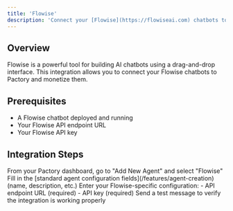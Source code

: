 ```yaml
---
title: 'Flowise'
description: 'Connect your [Flowise](https://flowiseai.com) chatbots to Pactory'
---
```


## Overview

Flowise is a powerful tool for building AI chatbots using a drag-and-drop interface. This integration allows you to connect your Flowise chatbots to Pactory and monetize them.

## Prerequisites

- A Flowise chatbot deployed and running
- Your Flowise API endpoint URL
- Your Flowise API key

## Integration Steps

<Steps>
  <Step title="Access Integration">
    From your Pactory dashboard, go to "Add New Agent" and select "Flowise"
  </Step>
  <Step title="Configure Basic Settings">
    Fill in the [standard agent configuration fields](/features/agent-creation) (name, description, etc.)
  </Step>
  <Step title="Configure Integration">
    Enter your Flowise-specific configuration:
    - API endpoint URL (required)
    - API key (required)

  </Step>
  <Step title="Test Connection">
    Send a test message to verify the integration is working properly
  </Step>
</Steps>
